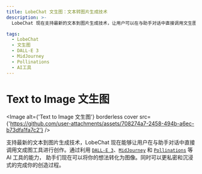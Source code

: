 ```yaml
---
title: LobeChat 文生图：文本转图片生成技术
description: >-
  LobeChat 现在支持最新的文本到图片生成技术，让用户可以在与助手对话中直接调用文生图工具进行创作。利用 DALL-E 3、MidJourney 和 Pollinations 等 AI 工具，助手们可以将你的想法转化为图像，让创作过程更私密和沉浸式。

tags:
  - LobeChat
  - 文生图
  - DALL-E 3
  - MidJourney
  - Pollinations
  - AI工具
---
```


# Text to Image 文生图

<Image alt={'Text to Image 文生图'} borderless cover src={'https://github.com/user-attachments/assets/708274a7-2458-494b-a6ec-b73dfa1fa7c2'} />

支持最新的文本到图片生成技术，LobeChat 现在能够让用户在与助手对话中直接调用文成图工具进行创作。通过利用 [`DALL-E 3`](https://openai.com/dall-e-3)、[`MidJourney`](https://www.midjourney.com/) 和 [`Pollinations`](https://pollinations.ai/) 等 AI 工具的能力， 助手们现在可以将你的想法转化为图像。同时可以更私密和沉浸式的完成你的创造过程。
